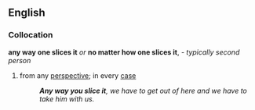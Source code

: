 == English ==
=== Collocation ===
'''any way one slices it''' ''or'' '''no matter how one slices it''', ''- typically second person'' 
# {{idiom}} from any [[perspective]]; in every [[case]]
#: '''''Any way you slice it''', we have to get out of here and we have to take him with us.''